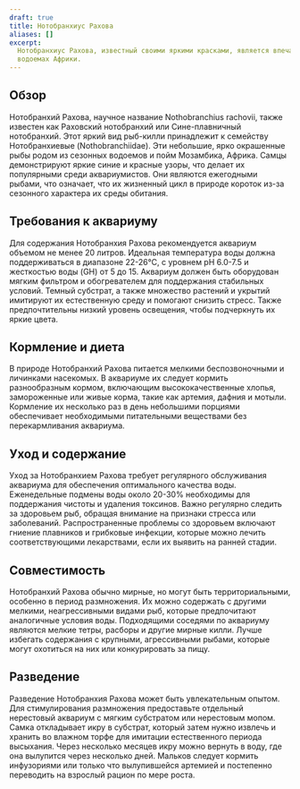 ```yaml
---
draft: true
title: Нотобранхиус Рахова
aliases: []
excerpt:
  Нотобранхиус Рахова, известный своими яркими красками, является впечатляющим видом рыб-килли, обитающим в сезонных
  водоемах Африки.
---
```


## Обзор

Нотобранхий Рахова, научное название Nothobranchius rachovii, также известен как Раховский нотобранхий или
Сине-плавничный нотобранхий. Этот яркий вид рыб-килли принадлежит к семейству Нотобранхиевые (Nothobranchiidae). Эти
небольшие, ярко окрашенные рыбы родом из сезонных водоемов и пойм Мозамбика, Африка. Самцы демонстрируют яркие синие и
красные узоры, что делает их популярными среди аквариумистов. Они являются ежегодными рыбами, что означает, что их
жизненный цикл в природе короток из-за сезонного характера их среды обитания.

## Требования к аквариуму

Для содержания Нотобранхия Рахова рекомендуется аквариум объемом не менее 20 литров. Идеальная температура воды должна
поддерживаться в диапазоне 22-26°C, с уровнем pH 6.0-7.5 и жесткостью воды (GH) от 5 до 15. Аквариум должен быть
оборудован мягким фильтром и обогревателем для поддержания стабильных условий. Темный субстрат, а также множество
растений и укрытий имитируют их естественную среду и помогают снизить стресс. Также предпочтительны низкий уровень
освещения, чтобы подчеркнуть их яркие цвета.

## Кормление и диета

В природе Нотобранхий Рахова питается мелкими беспозвоночными и личинками насекомых. В аквариуме их следует кормить
разнообразным кормом, включающим высококачественные хлопья, замороженные или живые корма, такие как артемия, дафния и
мотыли. Кормление их несколько раз в день небольшими порциями обеспечивает необходимыми питательными веществами без
перекармливания аквариума.

## Уход и содержание

Уход за Нотобранхием Рахова требует регулярного обслуживания аквариума для обеспечения оптимального качества воды.
Еженедельные подмены воды около 20-30% необходимы для поддержания чистоты и удаления токсинов. Важно регулярно следить
за здоровьем рыб, обращая внимание на признаки стресса или заболеваний. Распространенные проблемы со здоровьем включают
гниение плавников и грибковые инфекции, которые можно лечить соответствующими лекарствами, если их выявить на ранней
стадии.

## Совместимость

Нотобранхий Рахова обычно мирные, но могут быть территориальными, особенно в период размножения. Их можно содержать с
другими мелкими, неагрессивными видами рыб, которые предпочитают аналогичные условия воды. Подходящими соседями по
аквариуму являются мелкие тетры, расборы и другие мирные килли. Лучше избегать содержания с крупными, агрессивными
рыбами, которые могут охотиться на них или конкурировать за пищу.

## Разведение

Разведение Нотобранхия Рахова может быть увлекательным опытом. Для стимулирования размножения предоставьте отдельный
нерестовый аквариум с мягким субстратом или нерестовым мопом. Самка откладывает икру в субстрат, который затем нужно
извлечь и хранить во влажном торфе для имитации естественного периода высыхания. Через несколько месяцев икру можно
вернуть в воду, где она вылупится через несколько дней. Мальков следует кормить инфузориями или только что вылупившейся
артемией и постепенно переводить на взрослый рацион по мере роста.
